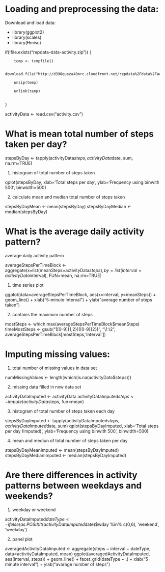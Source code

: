 # Loading and preprocessing the data:

Download and load data:

- library(ggplot2)
- library(scales)
- library(Hmisc)


if(!file.exists("repdata-data-activity.zip")) {

        temp <- tempfile()
        
        download.file("http://d396qusza40orc.cloudfront.net/repdata%2Fdata%2Factivity.zip",temp)
        
        unzip(temp)
        
        unlink(temp)
        
}

activityData <- read.csv("activity.csv")


# What is mean total number of steps taken per day?


stepsByDay <- tapply(activityData$steps, activityData$date, sum, na.rm=TRUE)


1. histogram of total number of steps taken


qplot(stepsByDay, xlab='Total steps per day', ylab='Frequency using binwith 500', binwidth=500)


2. calculate mean and median total number of steps taken

stepsByDayMean <- mean(stepsByDay)
stepsByDayMedian <- median(stepsByDay)

# What is the average daily activity pattern?

average daily activity pattern

averageStepsPerTimeBlock <- aggregate(x=list(meanSteps=activityData$steps), by=list(interval=activityData$interval), FUN=mean, na.rm=TRUE)

1. time series plot

ggplot(data=averageStepsPerTimeBlock, aes(x=interval, y=meanSteps)) +
    geom_line() +
    xlab("5-minute interval") +
    ylab("average number of steps taken") 

2. contains the maximum number of steps

mostSteps <- which.max(averageStepsPerTimeBlock$meanSteps)
timeMostSteps <-  gsub("([0-9]{1,2})([0-9]{2})", "\\1:\\2", averageStepsPerTimeBlock[mostSteps,'interval'])

# Imputing missing values:

1. total number of missing values in data set

numMissingValues <- length(which(is.na(activityData$steps)))

2. missing data filled in new data set

activityDataImputed <- activityData
activityDataImputed$steps <- impute(activityData$steps, fun=mean)

3. histogram of total number of steps taken each day

stepsByDayImputed <- tapply(activityDataImputed$steps, activityDataImputed$date, sum)
qplot(stepsByDayImputed, xlab='Total steps per day (Imputed)', ylab='Frequency using binwith 500', binwidth=500)

4. mean and mediun of total number of steps taken per day

stepsByDayMeanImputed <- mean(stepsByDayImputed)
stepsByDayMedianImputed <- median(stepsByDayImputed)

# Are there differences in activity patterns between weekdays and weekends?

1. weekday or weekend

activityDataImputed$dateType <-  ifelse(as.POSIXlt(activityDataImputed$date)$wday %in% c(0,6), 'weekend', 'weekday')

2. panel plot 

averagedActivityDataImputed <- aggregate(steps ~ interval + dateType, data=activityDataImputed, mean)
ggplot(averagedActivityDataImputed, aes(interval, steps)) + 
    geom_line() + 
    facet_grid(dateType ~ .) +
    xlab("5-minute interval") + 
    ylab("avarage number of steps")
